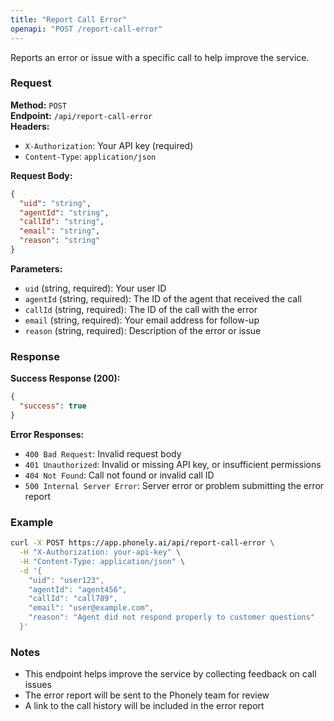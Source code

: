```yaml
---
title: "Report Call Error"
openapi: "POST /report-call-error"
---
```


Reports an error or issue with a specific call to help improve the service.

### Request

**Method:** `POST`  
**Endpoint:** `/api/report-call-error`  
**Headers:**
- `X-Authorization`: Your API key (required)
- `Content-Type`: `application/json`

**Request Body:**
```json
{
  "uid": "string",
  "agentId": "string",
  "callId": "string",
  "email": "string",
  "reason": "string"
}
```

**Parameters:**
- `uid` (string, required): Your user ID
- `agentId` (string, required): The ID of the agent that received the call
- `callId` (string, required): The ID of the call with the error
- `email` (string, required): Your email address for follow-up
- `reason` (string, required): Description of the error or issue

### Response

**Success Response (200):**
```json
{
  "success": true
}
```

**Error Responses:**
- `400 Bad Request`: Invalid request body
- `401 Unauthorized`: Invalid or missing API key, or insufficient permissions
- `404 Not Found`: Call not found or invalid call ID
- `500 Internal Server Error`: Server error or problem submitting the error report

### Example

```bash
curl -X POST https://app.phonely.ai/api/report-call-error \
  -H "X-Authorization: your-api-key" \
  -H "Content-Type: application/json" \
  -d '{
    "uid": "user123",
    "agentId": "agent456",
    "callId": "call789",
    "email": "user@example.com",
    "reason": "Agent did not respond properly to customer questions"
  }'
```

### Notes

- This endpoint helps improve the service by collecting feedback on call issues
- The error report will be sent to the Phonely team for review
- A link to the call history will be included in the error report